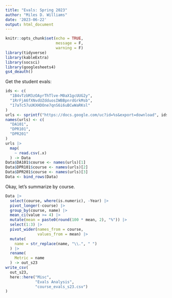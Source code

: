 ```yaml
---
title: "Evals: Spring 2023"
author: "Miles D. Williams"
date: '2023-06-22'
output: html_document
---
```


```r
knitr::opts_chunk$set(echo = TRUE,
                      message = F,
                      warning = F)
library(tidyverse)
library(kableExtra)
library(socsci)
library(googlesheets4)
gs4_deauth()
```

Get the student evals:

```r
ids <- c(
  "1B4vTzbM3zOAyrThTlve-M0aX1gcUUG2y",
  "1RrFjA6fXNvdUZdduosIWBBpnrdGrkMsb",
  "17aTc57uUKXHDOne7qnS6i6uBCwWaRKsl"
)
urls <- sprintf("https://docs.google.com/uc?id=%s&export=download", ids)
names(urls) <- c(
  "DA101",
  "DPR101",
  "DPR201"
)
urls |>
  map(
    ~ read.csv(.x)
  ) -> Data
Data$DA101$course <- names(urls)[1]
Data$DPR101$course <- names(urls)[2]
Data$DPR201$course <- names(urls)[3]
Data <- bind_rows(Data)
```


Okay, let's summarize by course.

```r
Data |>
  select(course, where(is.numeric), -Year) |>
  pivot_longer(-course) |>
  group_by(course, name) |>
  mean_ci(value >= 4) |>
  mutate(mean = paste0(round(100 * mean, 2), "%")) |>
  select(1:3) |>
  pivot_wider(names_from = course,
              values_from = mean) |>
  mutate(
    name = str_replace(name, "\\.", " ")
  ) |>
  rename(
    Metric = name
  ) -> out_s23
write_csv(
  out_s23,
  here::here("Misc",
             "Evals Analysis",
             "course_evals_s23.csv")
)  
```

